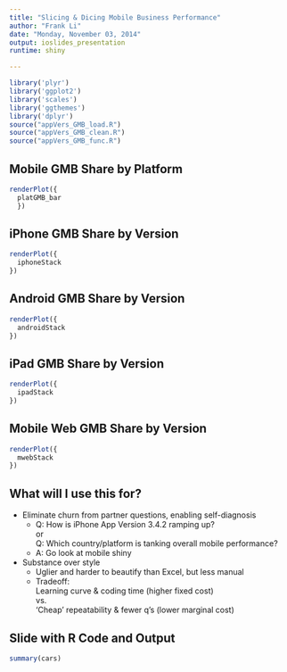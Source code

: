 ```yaml
---
title: "Slicing & Dicing Mobile Business Performance"
author: "Frank Li"
date: "Monday, November 03, 2014"
output: ioslides_presentation
runtime: shiny

---
```

```r
library('plyr')
library('ggplot2')
library('scales')
library('ggthemes')
library('dplyr')
source("appVers_GMB_load.R")
source("appVers_GMB_clean.R")
source("appVers_GMB_func.R")
```

## Mobile GMB Share by Platform
```r
renderPlot({
  platGMB_bar
  })
```

## iPhone GMB Share by Version
```r
renderPlot({
  iphoneStack
})
```

## Android GMB Share by Version
```r
renderPlot({
  androidStack
})
```

## iPad GMB Share by Version
```r
renderPlot({
  ipadStack
})
```

## Mobile Web GMB Share by Version
```r
renderPlot({
  mwebStack
})
```

## What will I use this for?
- Eliminate churn from partner questions, enabling self-diagnosis
    - Q: How is iPhone App Version 3.4.2 ramping up? <br /> 
    or <br />
      Q: Which country/platform is tanking overall mobile performance?
    - A: Go look at mobile shiny
- Substance over style
    - Uglier and harder to beautify than Excel, but less manual
    - Tradeoff: <br />
    Learning curve & coding time (higher fixed cost)  <br /> 
    vs.  <br />
    'Cheap' repeatability & fewer q's (lower marginal cost)

## Slide with R Code and Output

```r
summary(cars)
```